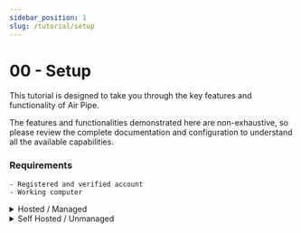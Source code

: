 ```yaml
---
sidebar_position: 1
slug: /tutorial/setup
---
```


# 00 - Setup

This tutorial is designed to take you through the key features and functionality of Air Pipe. <br/>

The features and functionalities demonstrated here are non-exhaustive, so please review the complete documentation and configuration to understand all the available capabilities.

### Requirements
    - Registered and verified account
    - Working computer

<details>
    <summary>Hosted / Managed </summary>

    The easiest way to complete the tutorial is by using this mode which is running your configurations on the Air Pipe hosted backend itself. However some features are designed for self-hosted mode only, see the `Self Hosted / Unmanaged` section for further information.
    - Login to the platform https://app.airpipe.io and to start go to your configurations page.
    - Proceed to next step
</details>

<details>
    <summary>Self Hosted / Unmanaged</summary>

    It is incredibly easy to also use the self hosted version on your machine as well, as such we do recommend to use this where possible.

    #### Why?
     - Additional capabilities such as running commands, scripts, using environment variables, persisting database connections, tracing etc.
     - Deploy however and wherever you like, docker, k8s, on host etc.
     - Better performance with it deployed in your own environment
     - Control your data and security end to end
     
     #### Install
    - Retrieve or generate an API Key in your account https://app.airpipe.io/apikeys
    - Create a directory where you would like to test in, and run the following command:
        ```
        curl -s https://download.airpipe.io/setup.sh | sudo bash -s -- --api-key enter-your-api-key-12345 --local
        ```
    - This will download the binary into the current directory and create a few more directories we will use later
    - Proceed to next step
</details>